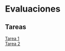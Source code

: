 # Evaluaciones {.unnumbered}

## Tareas {.unnumbered}
[Tarea 1](tarea-01.qmd)  
[Tarea 2](tarea-02.qmd)  